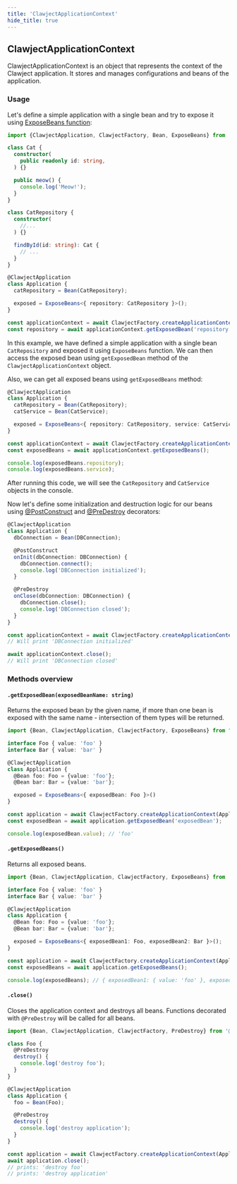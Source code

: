```yaml
---
title: 'ClawjectApplicationContext'
hide_title: true
---
```


## ClawjectApplicationContext

ClawjectApplicationContext is an object that represents the context of the Clawject application.
It stores and manages configurations and beans of the application.

### Usage

Let's define a simple application with a single bean and try to expose it using [ExposeBeans function](/docs/overview/expose-beans.mdx):

```typescript
import {ClawjectApplication, ClawjectFactory, Bean, ExposeBeans} from '@clawject/di';

class Cat {
  constructor(
    public readonly id: string,
  ) {}

  public meow() {
    console.log('Meow!');
  }
}

class CatRepository {
  constructor(
    //...
  ) {}

  findById(id: string): Cat {
    // ...
  }
}

@ClawjectApplication
class Application {
  catRepository = Bean(CatRepository);

  exposed = ExposeBeans<{ repository: CatRepository }>();
}

const applicationContext = await ClawjectFactory.createApplicationContext(Application);
const repository = await applicationContext.getExposedBean('repository');
```

In this example, we have defined a simple application with a single bean `CatRepository` and exposed it using `ExposeBeans` function.
We can then access the exposed bean using `getExposedBean` method of the `ClawjectApplicationContext` object.

Also, we can get all exposed beans using `getExposedBeans` method:

```typescript
@ClawjectApplication
class Application {
  catRepository = Bean(CatRepository);
  catService = Bean(CatService);

  exposed = ExposeBeans<{ repository: CatRepository, service: CatService }>();
}

const applicationContext = await ClawjectFactory.createApplicationContext(Application);
const exposedBeans = await applicationContext.getExposedBeans();

console.log(exposedBeans.repository);
console.log(exposedBeans.service);
```

After running this code, we will see the `CatRepository` and `CatService` objects in the console.

Now let's define some initialization and destruction logic for our beans using
[@PostConstruct](/docs/overview/lifecycle.mdx#postconstruct) and [@PreDestroy](/docs/overview/lifecycle.mdx#predestroy) decorators:

```typescript
@ClawjectApplication
class Application {
  dbConnection = Bean(DBConnection);

  @PostConstruct
  onInit(dbConnection: DBConnection) {
    dbConnection.connect();
    console.log('DBConnection initialized');
  }

  @PreDestroy
  onClose(dbConnection: DBConnection) {
    dbConnection.close();
    console.log('DBConnection closed');
  }
}

const applicationContext = await ClawjectFactory.createApplicationContext(Application);
// Will print 'DBConnection initialized'

await applicationContext.close();
// Will print 'DBConnection closed'
```

### Methods overview

#### `.getExposedBean(exposedBeanName: string)`

Returns the exposed bean by the given name, if more than one bean is exposed with the same name - intersection of them types will be returned.

```typescript
import {Bean, ClawjectApplication, ClawjectFactory, ExposeBeans} from "@clawject/di";

interface Foo { value: 'foo' }
interface Bar { value: 'bar' }

@ClawjectApplication
class Application {
  @Bean foo: Foo = {value: 'foo'};
  @Bean bar: Bar = {value: 'bar'};

  exposed = ExposeBeans<{ exposedBean: Foo }>()
}

const application = await ClawjectFactory.createApplicationContext(Application);
const exposedBean = await application.getExposedBean('exposedBean');

console.log(exposedBean.value); // 'foo'
```


#### `.getExposedBeans()`

Returns all exposed beans.

```typescript
import {Bean, ClawjectApplication, ClawjectFactory, ExposeBeans} from '@clawject/di';

interface Foo { value: 'foo' }
interface Bar { value: 'bar' }

@ClawjectApplication
class Application {
  @Bean foo: Foo = {value: 'foo'};
  @Bean bar: Bar = {value: 'bar'};

  exposed = ExposeBeans<{ exposedBean1: Foo, exposedBean2: Bar }>();
}

const application = await ClawjectFactory.createApplicationContext(Application);
const exposedBeans = await application.getExposedBeans();

console.log(exposedBeans); // { exposedBean1: { value: 'foo' }, exposedBean2: { value: 'bar' } }
```

#### `.close()`

Closes the application context and destroys all beans.
Functions decorated with `@PreDestroy` will be called for all beans.

```typescript
import {Bean, ClawjectApplication, ClawjectFactory, PreDestroy} from '@clawject/di';

class Foo {
  @PreDestroy
  destroy() {
    console.log('destroy foo');
  }
}

@ClawjectApplication
class Application {
  foo = Bean(Foo);

  @PreDestroy
  destroy() {
    console.log('destroy application');
  }
}

const application = await ClawjectFactory.createApplicationContext(Application);
await application.close();
// prints: 'destroy foo'
// prints: 'destroy application'
```

